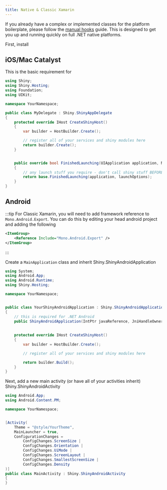 ```yaml
---
title: Native & Classic Xamarin
---
```




If you already have a complex or implemented classes for the platform boilerplate, please
follow the [manual hooks](/client/hosting/manual) guide.  This is designed to get you up and running quickly on full .NET native platforms.


First, install <NugetBadge name="Shiny.Hosting.Native" />

## iOS/Mac Catalyst

This is the basic requirement for 

```csharp
using Shiny;
using Shiny.Hosting;
using Foundation;
using UIKit;

namespace YourNamespace;

public class MyDelegate : Shiny.ShinyAppDelegate
{
    protected override IHost CreateShinyHost()
    {
        var builder = HostBuilder.Create();

        // register all of your services and shiny modules here
        return builder.Create();
    }


    public override bool FinishedLaunching(UIApplication application, NSDictionary launchOptions)
    {
        // any launch stuff you require - don't call shiny stuff BEFORE the line below
        return base.FinishedLaunching(application, launchOptions);
    }
}
```

## Android

:::tip
For Classic Xamarin, you will need to add framework reference to `Mono.Android.Export`.  You can do this by editing your head android project and adding the following

```xml
<ItemGroup>
    <Reference Include="Mono.Android.Export" />
</ItemGroup>
```
:::

Create a `MainApplication` class and inherit Shiny.ShinyAndroidApplication

```csharp
using System;
using Android.App;
using Android.Runtime;
using Shiny.Hosting;

namespace YourNamespace;


public class YourShinyAndroidApplication : Shiny.ShinyAndroidApplication
{
    // this is required for .NET Android
    public ShinyAndroidApplication(IntPtr javaReference, JniHandleOwnership transfer) : base(javaReference, transfer) {}
    
    
    protected override IHost CreateShinyHost()
    {
        var builder = HostBuilder.Create();

        // register all of your services and shiny modules here

        return builder.Build();
    }
}
```

Next, add a new main activity (or have all of your activities inherit) Shiny.ShinyAndroidActivity

```csharp
using Android.App;
using Android.Content.PM;

namespace YourNamespace;


[Activity(
    Theme = "@style/YourTheme",
    MainLauncher = true,
    ConfigurationChanges =
        ConfigChanges.ScreenSize |
        ConfigChanges.Orientation |
        ConfigChanges.UiMode |
        ConfigChanges.ScreenLayout |
        ConfigChanges.SmallestScreenSize |
        ConfigChanges.Density
)]
public class MainActivity : Shiny.ShinyAndroidActivity
{
}
```